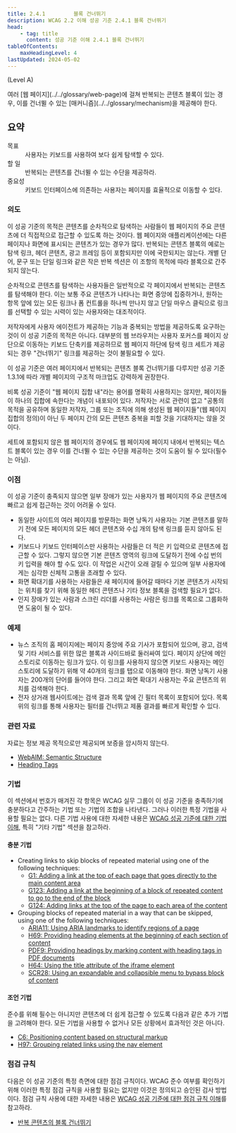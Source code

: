```yaml
---
title: 2.4.1         블록 건너뛰기
description: WCAG 2.2 이해 성공 기준 2.4.1 블록 건너뛰기
head:
    - tag: title
      content: 성공 기준 이해 2.4.1 블록 건너뛰기
tableOfContents:
    maxHeadingLevel: 4
lastUpdated: 2024-05-02
---
```



(Level A)

<Card title="성공 기준(SC)">
여러 [웹 페이지](../../glossary/web-page)에 걸쳐 반복되는 콘텐츠 블록이 있는 경우, 이를 건너뛸 수 있는 [매커니즘](../../glossary/mechanism)을 제공해야 한다.
</Card>

## 요약

<dl>
<dt>목표</dt>
<dd>사용자는 키보드를 사용하여 보다 쉽게 ​​탐색할 수 있다.</dd>
<dt>할 일</dt>
<dd>반복되는 콘텐츠를 건너뛸 수 있는 수단을 제공하라.</dd>
<dt>중요성</dt>
<dd>키보드 인터페이스에 의존하는 사용자는 페이지를 효율적으로 이동할 수 있다.</dd>
</dl>

### 의도

이 성공 기준의 목적은 콘텐츠를 순차적으로 탐색하는 사람들이 웹 페이지의 주요 콘텐츠에 더 직접적으로 접근할 수 있도록 하는 것이다. 웹 페이지와 애플리케이션에는 다른 페이지나 화면에 표시되는 콘텐츠가 있는 경우가 많다. 반복되는 콘텐츠 블록의 예로는 탐색 링크, 헤더 콘텐츠, 광고 프레임 등이 포함되지만 이에 국한되지는 않는다. 개별 단어, 문구 또는 단일 링크와 같은 작은 반복 섹션은 이 조항의 목적에 따라 블록으로 간주되지 않는다.

순차적으로 콘텐츠를 탐색하는 사용자들은 일반적으로 각 페이지에서 반복되는 콘텐츠를 탐색해야 한다. 이는 보통 주요 콘텐츠가 나타나는 화면 중앙에 집중하거나, 원하는 항목 앞에 있는 모든 링크나 폼 컨트롤을 하나씩 만나지 않고 단일 마우스 클릭으로 링크를 선택할 수 있는 시력이 있는 사용자와는 대조적이다.

저작자에게 사용자 에이전트가 제공하는 기능과 중복되는 방법을 제공하도록 요구하는 것이 이 성공 기준의 목적은 아니다. 대부분의 웹 브라우저는 사용자 포커스를 페이지 상단으로 이동하는 키보드 단축키를 제공하므로 웹 페이지 하단에 탐색 링크 세트가 제공되는 경우 "건너뛰기" 링크를 제공하는 것이 불필요할 수 있다.


<Card title="참고">
이 성공 기준은 여러 페이지에서 반복되는 콘텐츠 블록 건너뛰기를 다루지만 성공 기준 1.3.1에 따라 개별 페이지의 구조적 마크업도 강력하게 권장한다.
</Card>

비록 성공 기준이 "웹 페이지 집합 내"라는 용어를 명확히 사용하지는 않지만, 페이지들이 하나의 집합에 속한다는 개념이 내포되어 있다. 저작자는 서로 관련이 없고 "공통의 목적을 공유하며 동일한 저작자, 그룹 또는 조직에 의해 생성된 웹 페이지들"(웹 페이지 집합의 정의)이 아닌 두 페이지 간의 모든 콘텐츠 중복을 피할 것을 기대하지는 않을 것이다.

<Card title="참고">
세트에 포함되지 않은 웹 페이지의 경우에도 웹 페이지에 페이지 내에서 반복되는 텍스트 블록이 있는 경우 이를 건너뛸 수 있는 수단을 제공하는 것이 도움이 될 수 있다(필수는 아님).
</Card>

### 이점

이 성공 기준이 충족되지 않으면 일부 장애가 있는 사용자가 웹 페이지의 주요 콘텐츠에 빠르고 쉽게 접근하는 것이 어려울 수 있다.

*   동일한 사이트의 여러 페이지를 방문하는 화면 낭독기 사용자는 기본 콘텐츠를 말하기 전에 모든 페이지의 모든 헤더 콘텐츠와 수십 개의 탐색 링크를 듣지 않아도 된다.
*   키보드나 키보드 인터페이스만 사용하는 사람들은 더 적은 키 입력으로 콘텐츠에 접근할 수 있다. 그렇지 않으면 기본 콘텐츠 영역의 링크에 도달하기 전에 수십 번의 키 입력을 해야 할 수도 있다. 이 작업은 시간이 오래 걸릴 수 있으며 일부 사용자에게는 심각한 신체적 고통을 초래할 수 있다.
*   화면 확대기를 사용하는 사람들은 새 페이지에 들어갈 때마다 기본 콘텐츠가 시작되는 위치를 찾기 위해 동일한 헤더 콘텐츠나 기타 정보 블록을 검색할 필요가 없다.
*   인지 장애가 있는 사람과 스크린 리더를 사용하는 사람은 링크를 목록으로 그룹화하면 도움이 될 수 있다.

### 예제

*   뉴스 조직의 홈 페이지에는 페이지 중앙에 주요 기사가 포함되어 있으며, 광고, 검색 및 기타 서비스를 위한 많은 블록과 사이드바로 둘러싸여 있다. 페이지 상단에 메인 스토리로 이동하는 링크가 있다. 이 링크를 사용하지 않으면 키보드 사용자는 메인 스토리에 도달하기 위해 약 40개의 링크를 탭으로 이동해야 한다. 화면 낭독기 사용자는 200개의 단어를 들어야 한다. 그리고 화면 확대기 사용자는 주요 콘텐츠의 위치를 ​​검색해야 한다.
*   전자 상거래 웹사이트에는 검색 결과 목록 앞에 긴 필터 목록이 포함되어 있다. 목록 위의 링크를 통해 사용자는 필터를 건너뛰고 제품 결과를 빠르게 확인할 수 있다.

### 관련 자료

자료는 정보 제공 목적으로만 제공되며 보증을 암시하지 않는다.

*   [WebAIM: Semantic Structure](http://webaim.org/techniques/semanticstructure/)
*   [Heading Tags](http://accessibility.psu.edu/headingshtml/)

### 기법

이 섹션에서 번호가 매겨진 각 항목은 WCAG 실무 그룹이 이 성공 기준을 충족하기에 충분하다고 간주하는 기법 또는 기법의 조합을 나타낸다. 그러나 이러한 특정 기법을 사용할 필요는 없다. 다른 기법 사용에 대한 자세한 내용은 [WCAG 성공 기준에 대한 기법 이해](../understanding-techniques), 특히 "기타 기법" 섹션을 참고하라.

#### 충분 기법

*   Creating links to skip blocks of repeated material using one of the following techniques:
    *   [G1: Adding a link at the top of each page that goes directly to the main content area](https://www.w3.org/WAI/WCAG22/Techniques/general/G1)
    *   [G123: Adding a link at the beginning of a block of repeated content to go to the end of the block](https://www.w3.org/WAI/WCAG22/Techniques/general/G123)
    *   [G124: Adding links at the top of the page to each area of the content](https://www.w3.org/WAI/WCAG22/Techniques/general/G124)
*   Grouping blocks of repeated material in a way that can be skipped, using one of the following techniques:
    *   [ARIA11: Using ARIA landmarks to identify regions of a page](https://www.w3.org/WAI/WCAG22/Techniques/aria/ARIA11)
    *   [H69: Providing heading elements at the beginning of each section of content](https://www.w3.org/WAI/WCAG22/Techniques/html/H69)
    *   [PDF9: Providing headings by marking content with heading tags in PDF documents](https://www.w3.org/WAI/WCAG22/Techniques/pdf/PDF9)
    *   [H64: Using the title attribute of the iframe element](https://www.w3.org/WAI/WCAG22/Techniques/html/H64)
    *   [SCR28: Using an expandable and collapsible menu to bypass block of content](https://www.w3.org/WAI/WCAG22/Techniques/client-side-script/SCR28)

#### 조언 기법

준수를 위해 필수는 아니지만 콘텐츠에 더 쉽게 접근할 수 있도록 다음과 같은 추가 기법을 고려해야 한다. 모든 기법을 사용할 수 없거나 모든 상황에서 효과적인 것은 아니다.

*   [C6: Positioning content based on structural markup](https://www.w3.org/WAI/WCAG22/Techniques/css/C6)
*   [H97: Grouping related links using the nav element](https://www.w3.org/WAI/WCAG22/Techniques/html/H97)

### 점검 규칙

다음은 이 성공 기준의 특정 측면에 대한 점검 규칙이다. WCAG 준수 여부를 확인하기 위해 이러한 특정 점검 규칙을 사용할 필요는 없지만 이것은 정의되고 승인된 검사 방법이다. 점검 규칙 사용에 대한 자세한 내용은 [WCAG 성공 기준에 대한 점검 규칙 이해](understanding-act-rules.html)를 참고하라.

*   [반복 콘텐츠의 블록 건너뛰기](https://www.w3.org/WAI/standards-guidelines/act/rules/cf77f2/proposed/)

